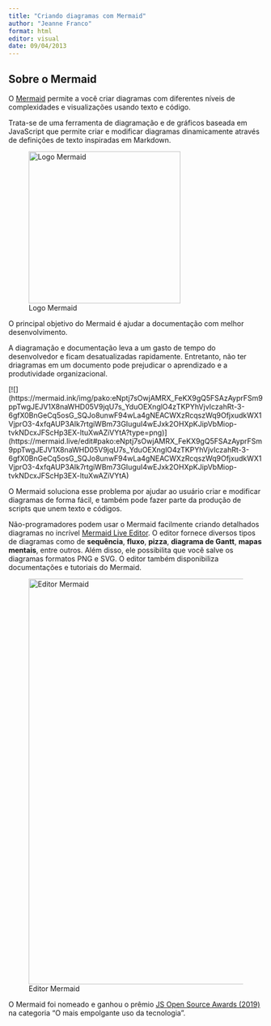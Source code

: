 ---
title: "Criando diagramas com Mermaid"
author: "Jeanne Franco"
format: html
editor: visual
date: 09/04/2013
---

## Sobre o Mermaid

O [Mermaid](https://mermaid.js.org/) permite a você criar diagramas com diferentes níveis de complexidades e visualizações usando texto e código.

Trata-se de uma ferramenta de diagramação e de gráficos baseada em JavaScript que permite criar e modificar diagramas dinamicamente através de definições de texto inspiradas em Markdown.

![Logo Mermaid](logo.png){fig-align="center" width="300"}

O principal objetivo do Mermaid é ajudar a documentação com melhor desenvolvimento.

A diagramação e documentação leva a um gasto de tempo do desenvolvedor e ficam desatualizadas rapidamente. Entretanto, não ter driagramas em um documento pode prejudicar o aprendizado e a produtividade organizacional.

\[!\[\](https://mermaid.ink/img/pako:eNptj7sOwjAMRX_FeKX9gQ5FSAzAyprFSm9ppTwgJEJV1X8naWHD05V9jqU7s_YduOEXnglO4zTKPYhVjvIczahRt-3-6gfX0BnGeCq5osG_SQJo8unwF94wLa4gNEACWXzRcqszWq9OfjxudkWX1VjprO3-4xfqAUP3AIk7rtgiWBm73GIuguI4wEJxk2OHXpKJipVbMiop-tvkNDcxJFScHp3EX-ltuXwAZiVYtA?type=png)\](https://mermaid.live/edit#pako:eNptj7sOwjAMRX_FeKX9gQ5FSAzAyprFSm9ppTwgJEJV1X8naWHD05V9jqU7s_YduOEXnglO4zTKPYhVjvIczahRt-3-6gfX0BnGeCq5osG_SQJo8unwF94wLa4gNEACWXzRcqszWq9OfjxudkWX1VjprO3-4xfqAUP3AIk7rtgiWBm73GIuguI4wEJxk2OHXpKJipVbMiop-tvkNDcxJFScHp3EX-ltuXwAZiVYtA)

O Mermaid soluciona esse problema por ajudar ao usuário criar e modificar diagramas de forma fácil, e também pode fazer parte da produção de scripts que unem texto e códigos.

Não-programadores podem usar o Mermaid facilmente criando detalhados diagramas no incrível [Mermaid Live Editor](https://mermaid.live/edit#pako:eNpVjstqw0AMRX9FaNVC_ANeFBq7zSbQQrPzZCFsOTMk80CWCcH2v3ccb1qtxD3nCk3Yxo6xxP4W760lUTjVJkCe96ay4gb1NJyhKN7mAyv4GPgxw_7lEGGwMSUXLq-bv18lqKbjqjGodeG6bKh69r8Cz1A3R0oa0_kvOd3jDB-N-7b5_H9ihXPrs-mp7KloSaAieSq4Q8_iyXX5_WlNDKplzwbLvHYkV4MmLNmjUePPI7RYqoy8wzF1pFw7ugj5LVx-AfLqVWg). O editor fornece diversos tipos de diagramas como de **sequência**, **fluxo**, **pizza**, **diagrama de Gantt**, **mapas mentais**, entre outros. Além disso, ele possibilita que você salve os diagramas formatos PNG e SVG. O editor também disponibiliza documentações e tutoriais do Mermaid.

![Editor Mermaid](mermaid.png){fig-align="center" width="800"}

O Mermaid foi nomeado e ganhou o prêmio [JS Open Source Awards (2019)](https://osawards.com/javascript/#nominees) na categoria "O mais empolgante uso da tecnologia".
